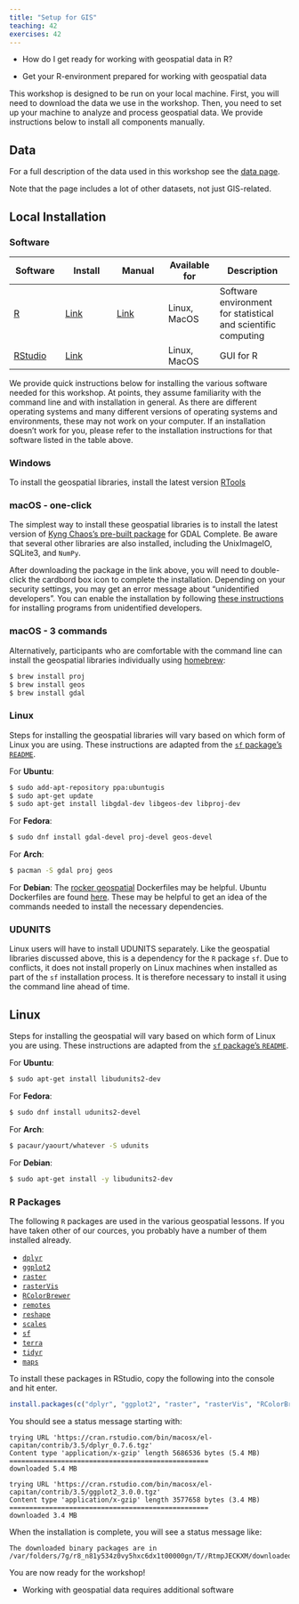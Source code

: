 ```yaml
---
title: "Setup for GIS"
teaching: 42
exercises: 42
---
```


::: questions
-   How do I get ready for working with geospatial data in R?
:::

::: objectives
-   Get your R-environment prepared for working with geospatial data
:::


This workshop is designed to be run on your local machine. First, you will need to download the data we use in the workshop. Then, you need to set up your machine to analyze and process geospatial data. We provide instructions below to install all components manually.

## Data

For a full description of the data used in this workshop see the [data page](learners/data.md).

Note that the page includes a lot of other datasets, not just GIS-related.

## Local Installation

### Software

| Software | Install | Manual | Available for | Description |
|-------------|-------------|-------------|-------------|-------------------|
| [R](https://www.r-project.org) | [Link](https://cloud.r-project.org) | [Link](https://cloud.r-project.org) | Linux, MacOS | Software environment for statistical and scientific computing |
| [RStudio](https://www.rstudio.com) | [Link](https://www.rstudio.com/products/rstudio/download/#download) |  | Linux, MacOS | GUI for R |

We provide quick instructions below for installing the various software needed for this workshop. At points, they assume familiarity with the command line and with installation in general. As there are different operating systems and many different versions of operating systems and environments, these may not work on your computer. If an installation doesn't work for you, please refer to the installation instructions for that software listed in the table above.


::: group-tab

### Windows

To install the geospatial libraries, install the latest version [RTools](https://cran.r-project.org/bin/windows/Rtools/)

### macOS - one-click

The simplest way to install these geospatial libraries is to install the latest version of [Kyng Chaos's pre-built package](https://www.kyngchaos.com/software/frameworks) for GDAL Complete. Be aware that several other libraries are also installed, including the UnixImageIO, SQLite3, and `NumPy`.

After downloading the package in the link above, you will need to double-click the cardbord box icon to complete the installation. Depending on your security settings, you may get an error message about "unidentified developers". You can enable the installation by following [these instructions](https://kb.wisc.edu/page.php?id=25443) for installing programs from unidentified developers.

### macOS - 3 commands

Alternatively, participants who are comfortable with the command line can install the geospatial libraries individually using [homebrew](https://brew.sh):

``` bash
$ brew install proj
$ brew install geos
$ brew install gdal
```

### Linux

Steps for installing the geospatial libraries will vary based on which form of Linux you are using. These instructions are adapted from the [`sf` package's `README`](https://github.com/r-spatial/sf).

For **Ubuntu**:

``` bash
$ sudo add-apt-repository ppa:ubuntugis
$ sudo apt-get update
$ sudo apt-get install libgdal-dev libgeos-dev libproj-dev
```

For **Fedora**:

``` bash
$ sudo dnf install gdal-devel proj-devel geos-devel
```

For **Arch**:

``` bash
$ pacman -S gdal proj geos
```

For **Debian**: The [rocker geospatial](https://github.com/rocker-org/geospatial) Dockerfiles may be helpful. Ubuntu Dockerfiles are found [here](https://github.com/r-spatial/sf/tree/master/inst/docker). These may be helpful to get an idea of the commands needed to install the necessary dependencies.

:::







### UDUNITS

Linux users will have to install UDUNITS separately. Like the geospatial libraries discussed above, this is a dependency for the `R` package `sf`. Due to conflicts, it does not install properly on Linux machines when installed as part of the `sf` installation process. It is therefore necessary to install it using the command line ahead of time.

::: spoiler
## Linux

Steps for installing the geospatial will vary based on which form of Linux you are using. These instructions are adapted from the [`sf` package's `README`](https://github.com/r-spatial/sf).

For **Ubuntu**:

``` bash
$ sudo apt-get install libudunits2-dev
```

For **Fedora**:

``` bash
$ sudo dnf install udunits2-devel
```

For **Arch**:

``` bash
$ pacaur/yaourt/whatever -S udunits
```

For **Debian**:

``` bash
$ sudo apt-get install -y libudunits2-dev
```
:::


### R Packages

The following `R` packages are used in the various geospatial lessons. If you
have taken other of our cources, you probably have a number of them installed
already.

-   [`dplyr`](https://cran.r-project.org/package=dplyr)
-   [`ggplot2`](https://cran.r-project.org/package=ggplot2)
-   [`raster`](https://cran.r-project.org/package=raster)
-   [`rasterVis`](https://cran.r-project.org/package=rasterVis)
-   [`RColorBrewer`](https://CRAN.R-project.org/package=RColorBrewer)
-   [`remotes`](https://cran.r-project.org/package=remotes)
-   [`reshape`](https://CRAN.R-project.org/package=reshape)
-   [`scales`](https://cran.r-project.org/package=scales)
-   [`sf`](https://cran.r-project.org/package=sf)
-   [`terra`](https://cran.r-project.org/package=terra)
-   [`tidyr`](https://CRAN.R-project.org/package=tidyr)
-   [`maps`](https://CRAN.R-project.org/package=maps)

To install these packages in RStudio, copy the following into the console and hit enter.

``` r
install.packages(c("dplyr", "ggplot2", "raster", "rasterVis", "RColorBrewer", "remotes", "reshape", "scales", "sf", "terra", "tidyr", "maps"))
```

You should see a status message starting with:

``` output
trying URL 'https://cran.rstudio.com/bin/macosx/el-capitan/contrib/3.5/dplyr_0.7.6.tgz'
Content type 'application/x-gzip' length 5686536 bytes (5.4 MB)
==================================================
downloaded 5.4 MB

trying URL 'https://cran.rstudio.com/bin/macosx/el-capitan/contrib/3.5/ggplot2_3.0.0.tgz'
Content type 'application/x-gzip' length 3577658 bytes (3.4 MB)
==================================================
downloaded 3.4 MB
```

When the installation is complete, you will see a status message like:

``` output
The downloaded binary packages are in
/var/folders/7g/r8_n81y534z0vy5hxc6dx1t00000gn/T//RtmpJECKXM/downloaded_packages
```

You are now ready for the workshop!


::: keypoints
-   Working with geospatial data requires additional software
:::
